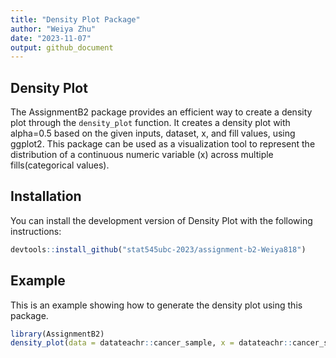 ```yaml
---
title: "Density Plot Package"
author: "Weiya Zhu"
date: "2023-11-07"
output: github_document
---
```


## Density Plot

The AssignmentB2 package provides an efficient way to create a density plot through the `density_plot` function. It creates a density plot with alpha=0.5 based on the given inputs, dataset, x, and fill values, using ggplot2. This package can be used as a visualization tool to represent the distribution of a continuous numeric variable (x) across multiple fills(categorical values).

## Installation

You can install the development version of Density Plot with the following instructions:

```r
devtools::install_github("stat545ubc-2023/assignment-b2-Weiya818")
```

## Example

This is an example showing how to generate the density plot using this package.

```r
library(AssignmentB2)
density_plot(data = datateachr::cancer_sample, x = datateachr::cancer_sample$radius_mean, fill = datateachr::cancer_sample$diagnosis, x_axis_name = "radius_mean")
```

